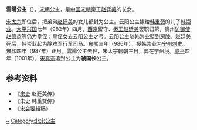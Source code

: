 '''雲陽公主'''（{{bd|？||987年|catIdx=Y}}），[[宋朝|宋朝]]公主，是[[中国|中国]][[宋朝|宋朝]]秦王[[赵廷美|赵廷美]]的长女。

[[宋太宗|宋太宗]]即位后，把弟弟[[赵廷美|赵廷美]]的女儿都封为公主。云阳公主嫁给[[韩重赟|韩重赟]]的儿子[[韩崇业|韩崇业]]。[[太平兴国|太平兴国]]七年（982年）四月，[[西京|西京]]留守、[[秦王|秦王]][[赵廷美|赵廷美]]罢职归第，贵州[[防御使|防御使]][[赵德恭|赵德恭]]等仍为皇侄；皇侄女去云阳公主之号。云阳公主随韩崇业贬到[[房陵|房陵]]。赵廷美死后，韩崇业起为静难军行军司马。[[雍熙|雍熙]]三年（986年），授韩崇业为[[宁州|宁州]][[刺史|刺史]]。雍熙四年（987年）正月，雲陽公主去世，宋太宗輟朝三日，葬在宁州境。[[咸平|咸平]]四年（1001年），[[宋真宗|宋真宗]]追封公主为'''虢国长公主'''。
== 参考资料 ==
*《[[宋史|宋史]] 赵廷美传》
*《宋史 韩重赟传》
*《[[宋会要辑稿|宋会要辑稿]]》

{{DEFAULTSORT:Y}}
[[Category:赵姓|~]]
[[Category:北宋公主|Category:北宋公主]]
